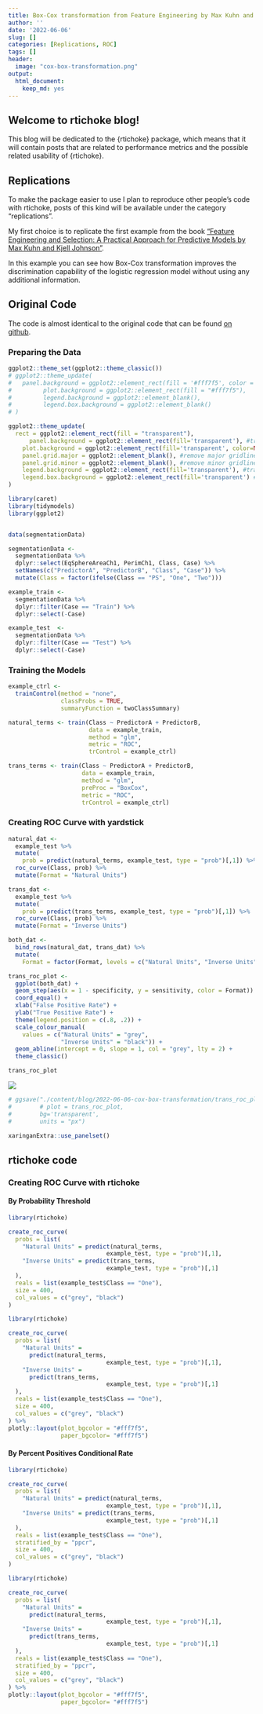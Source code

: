 ```yaml
---
title: Box-Cox transformation from Feature Engineering by Max Kuhn and Kjell Johnson
author: ''
date: '2022-06-06'
slug: []
categories: [Replications, ROC]
tags: []
header:
  image: "cox-box-transformation.png"
output: 
  html_document: 
    keep_md: yes
---
```



## Welcome to rtichoke blog!

This blog will be dedicated to the {rtichoke} package, which means that it will contain posts that are related to performance metrics and the possible related usability of {rtichoke}.

## Replications

To make the package easier to use I plan to reproduce other people's code with rtichoke, posts of this kind will be available under the category "replications".

My first choice is to replicate the first example from the book ["Feature Engineering and Selection: A Practical Approach for Predictive Models by Max Kuhn and Kjell Johnson"](http://www.feat.engineering/a-simple-example.html).

In this example you can see how Box-Cox transformation improves the discrimination capability of the logistic regression model without using any additional information.

## Original Code

The code is almost identical to the original code that can be found [on github](https://github.com/topepo/FES/blob/master/01_Introduction/1_01_A_Simple_Example.R).

### Preparing the Data

```r
ggplot2::theme_set(ggplot2::theme_classic())
# ggplot2::theme_update(
#   panel.background = ggplot2::element_rect(fill = '#fff7f5', color = '#fff7f5'),
#         plot.background = ggplot2::element_rect(fill = "#fff7f5"),
#         legend.background = ggplot2::element_blank(),
#         legend.box.background = ggplot2::element_blank()
# )

ggplot2::theme_update(
  rect = ggplot2::element_rect(fill = "transparent"),
      panel.background = ggplot2::element_rect(fill='transparent'), #transparent panel bg
    plot.background = ggplot2::element_rect(fill='transparent', color=NA), #transparent plot bg
    panel.grid.major = ggplot2::element_blank(), #remove major gridlines
    panel.grid.minor = ggplot2::element_blank(), #remove minor gridlines
    legend.background = ggplot2::element_rect(fill='transparent'), #transparent legend bg
    legend.box.background = ggplot2::element_rect(fill='transparent') #transparent legend panel
)


```


```r
library(caret)
library(tidymodels)
library(ggplot2)


data(segmentationData)

segmentationData <- 
  segmentationData %>% 
  dplyr::select(EqSphereAreaCh1, PerimCh1, Class, Case) %>% 
  setNames(c("PredictorA", "PredictorB", "Class", "Case")) %>% 
  mutate(Class = factor(ifelse(Class == "PS", "One", "Two")))

example_train <- 
  segmentationData %>% 
  dplyr::filter(Case == "Train") %>% 
  dplyr::select(-Case)

example_test  <- 
  segmentationData %>% 
  dplyr::filter(Case == "Test") %>% 
  dplyr::select(-Case)
```


### Training the Models

```r

example_ctrl <- 
  trainControl(method = "none",
               classProbs = TRUE,
               summaryFunction = twoClassSummary)

natural_terms <- train(Class ~ PredictorA + PredictorB,
                       data = example_train,
                       method = "glm",
                       metric = "ROC",
                       trControl = example_ctrl)

trans_terms <- train(Class ~ PredictorA + PredictorB,
                     data = example_train,
                     method = "glm",
                     preProc = "BoxCox",
                     metric = "ROC",
                     trControl = example_ctrl)

```



### Creating ROC Curve with yardstick

```r


natural_dat <-
  example_test %>% 
  mutate(
    prob = predict(natural_terms, example_test, type = "prob")[,1]) %>% 
  roc_curve(Class, prob) %>% 
  mutate(Format = "Natural Units")

trans_dat <-
  example_test %>% 
  mutate(
    prob = predict(trans_terms, example_test, type = "prob")[,1]) %>% 
  roc_curve(Class, prob) %>% 
  mutate(Format = "Inverse Units") 

both_dat <- 
  bind_rows(natural_dat, trans_dat) %>%
  mutate(
    Format = factor(Format, levels = c("Natural Units", "Inverse Units")))

trans_roc_plot <- 
  ggplot(both_dat) +
  geom_step(aes(x = 1 - specificity, y = sensitivity, color = Format)) + 
  coord_equal() + 
  xlab("False Positive Rate") + 
  ylab("True Positive Rate") + 
  theme(legend.position = c(.8, .2)) + 
  scale_colour_manual(
    values = c("Natural Units" = "grey", 
               "Inverse Units" = "black")) + 
  geom_abline(intercept = 0, slope = 1, col = "grey", lty = 2) +
  theme_classic()

trans_roc_plot

```

![](trans_roc_plot.svg) 



```r

# ggsave("./content/blog/2022-06-06-cox-box-transformation/trans_roc_plot.svg",    
#        # plot = trans_roc_plot,
#        bg='transparent', 
#        units = "px")

```

```r
xaringanExtra::use_panelset()
```


## rtichoke code

### Creating ROC Curve with rtichoke {.panelset}

#### By Probability Threshold

```r
library(rtichoke)

create_roc_curve(
  probs = list(
    "Natural Units" = predict(natural_terms, 
                            example_test, type = "prob")[,1],
    "Inverse Units" = predict(trans_terms, 
                            example_test, type = "prob")[,1]
  ),
  reals = list(example_test$Class == "One"),
  size = 400, 
  col_values = c("grey", "black")
) 

```


```r
library(rtichoke)

create_roc_curve(
  probs = list(
    "Natural Units" = 
      predict(natural_terms, 
                            example_test, type = "prob")[,1],
    "Inverse Units" = 
      predict(trans_terms, 
                            example_test, type = "prob")[,1]
  ),
  reals = list(example_test$Class == "One"),
  size = 400, 
  col_values = c("grey", "black")
) %>% 
plotly::layout(plot_bgcolor = "#fff7f5", 
               paper_bgcolor= "#fff7f5")

```



#### By Percent Positives Conditional Rate


```r
library(rtichoke)

create_roc_curve(
  probs = list(
    "Natural Units" = predict(natural_terms, 
                            example_test, type = "prob")[,1],
    "Inverse Units" = predict(trans_terms, 
                            example_test, type = "prob")[,1]
  ),
  reals = list(example_test$Class == "One"),
  stratified_by = "ppcr",
  size = 400, 
  col_values = c("grey", "black")
) 

```


```r
library(rtichoke)

create_roc_curve(
  probs = list(
    "Natural Units" = 
      predict(natural_terms, 
                            example_test, type = "prob")[,1],
    "Inverse Units" = 
      predict(trans_terms, 
                            example_test, type = "prob")[,1]
  ),
  reals = list(example_test$Class == "One"),
  stratified_by = "ppcr",
  size = 400, 
  col_values = c("grey", "black")
) %>% 
plotly::layout(plot_bgcolor = "#fff7f5", 
               paper_bgcolor= "#fff7f5")

```


